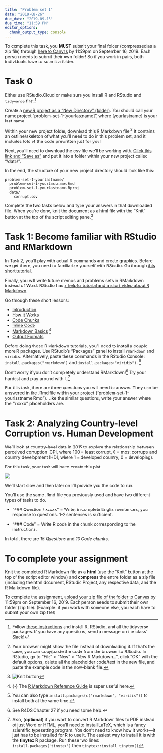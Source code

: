 ```yaml
---
title: "Problem set 1"
date: "2019-08-26"
due_date: "2019-09-16"
due_time: "11:59 PM"
editor_options: 
  chunk_output_type: console
---
```


To complete this task, you **MUST** submit your final folder (compressed as a zip file) through [here to Canvas](https://uncc.instructure.com/courses/110218/assignments/651583) by 11:59pm on September 16, 2019. Each person needs to submit their own folder! So if you work in pairs, both individuals have to submit a folder.

# Task 0

Either use RStudio.Cloud or make sure you install R and RStudio and `tidyverse` first.^[Follow [these instructions](/install/) and install R, RStudio, and all the tidyverse packages. If you have any questions, send a message on the class' Slack!] 

Create a [new R project as a "New Directory" (folder)](https://r4ds.had.co.nz/workflow-projects.html#rstudio-projects). You should call your name project "problem-set-1-[yourlastname]", where [yourlastname] is your last name.

Within your new project folder, [download this R Markdown file](/files/problem-set-1/problem-set-1-yourlastname.Rmd).^[Your browser might show the file instead of downloading it. If that's the case, you can copy/paste the code from the browser to RStudio. In RStudio, go to "File" > "New" > "New R Markdown…", click "OK" with the default options, delete all the placeholder code/text in the new file, and paste the example code in the now-blank file.] It contains an outline/skeleton of what you'll need to do in this problem set, and it includes lots of the code prewritten just for you!

Next, you'll need to download the csv file we'll be working with. [Click this link and "Save as"](/files/problem-set-1/data/corrupt.csv) and put it into a folder within your new project called "/data/".

In the end, the structure of your new project directory should look like this:

```
problem-set-1-yourlastname/
  problem-set-1-yourlastname.Rmd
  problem-set-1-yourlastname.Rproj
  data/
    corrupt.csv
```

Complete the two tasks below and type your answers in that downloaded file. When you're done, knit the document as a html file with the "Knit" button at the top of the script editing pane.^[![Knit button](/images/assignment/knit-button.png)]

# Task 1: Become familiar with RStudio and RMarkdown

In Task 2, you'll play with actual R commands and create graphics. Before we get there, you need to familiarize yourself with RStudio. Go through [this short tutorial](http://stat545.com/block002_hello-r-workspace-wd-project.html).

Finally, you will write future memos and problems sets in RMarkdown instead of Word. RStudio has [a helpful tutorial and a short video about R Markdown](http://rmarkdown.rstudio.com/lesson-1.html). 

Go through these short lessons:

- [Introduction](http://rmarkdown.rstudio.com/lesson-1.html)
- [How it Works](http://rmarkdown.rstudio.com/lesson-2.html)
- [Code Chunks](http://rmarkdown.rstudio.com/lesson-3.html)
- [Inline Code](http://rmarkdown.rstudio.com/lesson-4.html)
- [Markdown Basics](http://rmarkdown.rstudio.com/lesson-8.html) ^[{-} The [R Markdown Reference Guide](https://www.rstudio.com/wp-content/uploads/2015/03/rmarkdown-reference.pdf) is super useful here.]
- [Output Formats](http://rmarkdown.rstudio.com/lesson-9.html)

Before doing these R Markdown tutorials, you'll need to install a couple more R packages. Use RStudio's "Packages" panel to install `rmarkdown` and `viridis`. Alternatively, paste these commands in the RStudio Console: `install.packages("rmarkdown")` and `install.packages("viridis")`. ^[You can also type `install.packages(c("rmarkdown", "viridis"))` to install both at the same time.]

Don't worry if you don't completely understand RMarkdown!^[See [R4DS Chapter 27](https://r4ds.had.co.nz/r-markdown.html) if you need some help.] Try your hardest and play around with it.^[Also, (**optional**) if you want to convert R Markdown files to PDF instead of just Word or HTML, you'll need to install LaTeX, which is a fancy scientific typesetting program. You don't need to know how it works—it just has to be installed for R to use it. The easiest way to install it is with the **tinytex** R package. Run these two lines: `install.packages('tinytex')` then `tinytex::install_tinytex()`
]

For this task, there are three questions you will need to answer. They can be answered in the .Rmd file within your project ("problem-set-1-yourlastname.Rmd"). Like the similar questions, write your answer where the "xxxxx" placeholders are.

# Task 2: Analyzing Country-level Corruption vs. Human Development

We'll look at country-level data in 2015 to explore the relationship between perceived corruption (CPI, where 100 = least corrupt, 0 = most corrupt) and country development (HDI, where 1 = developed country, 0 = developing).

For this task, your task will be to create this plot.

![](../../files/corrupt.png)

We'll start slow and then later on I'll provide you the code to run.

You'll use the same .Rmd file you previously used and have two different types of tasks to do.

- "### Question / xxxxx" = Write, in complete English sentences, your response to questions. 1-2 sentences is sufficient.

- "### Code " = Write R code in the chunk corresponding to the instructions.

In total, there are *15 Questions* and *10 Code chunks*.

# To complete your assignment

Knit the completed R Markdown file as a **html** (use the "Knit" button at the top of the script editor window) and **compress** the entire folder as a zip file (including the html document, RStudio Project, any respective data, and the R Markdown file). 

To complete the assignment, [upload your zip file of the folder to Canvas](https://uncc.instructure.com/courses/110218/assignments/651583) by 11:59pm on September 16, 2019. Each person needs to submit their own folder (zip file). (Example: if you work with someone else, you each have to submit your own zip file!)
